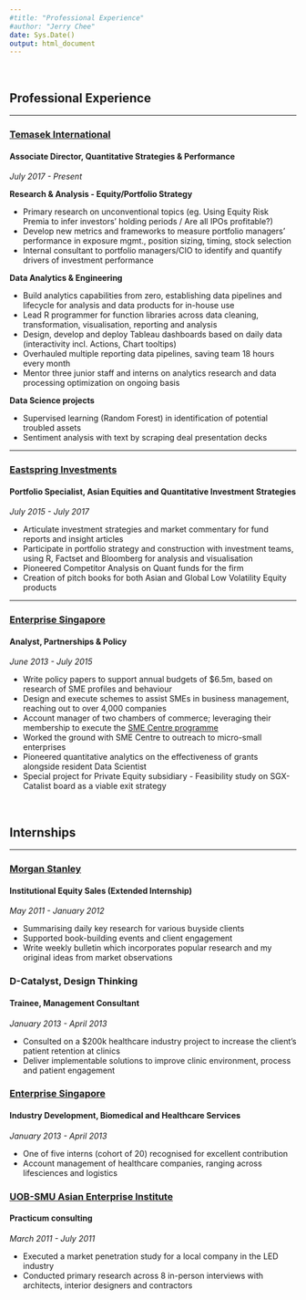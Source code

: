 ```yaml
---
#title: "Professional Experience"
#author: "Jerry Chee"
date: Sys.Date()
output: html_document
---
```

\  

## Professional Experience

------------------------------

### [Temasek International](https://www.temasek.com.sg/en/who-we-are/about-us)
#### Associate Director, Quantitative Strategies & Performance
*July 2017 - Present*

**Research & Analysis - Equity/Portfolio Strategy**

* Primary research on unconventional topics (eg. Using Equity Risk Premia to infer investors’ holding periods / Are all IPOs profitable?)
* Develop new metrics and frameworks to measure portfolio managers’ performance in exposure mgmt., position sizing, timing, stock selection
* Internal consultant to portfolio managers/CIO to identify and quantify drivers of investment performance

**Data Analytics & Engineering** 

* Build analytics capabilities from zero, establishing data pipelines and lifecycle for analysis and data products for in-house use
* Lead R programmer for function libraries across data cleaning, transformation, visualisation, reporting and analysis
* Design, develop and deploy Tableau dashboards based on daily data (interactivity incl. Actions, Chart tooltips)
* Overhauled multiple reporting data pipelines, saving team 18 hours every month
* Mentor three junior staff and interns on analytics research and data processing optimization on ongoing basis

**Data Science projects**

* Supervised learning (Random Forest) in identification of potential troubled assets
* Sentiment analysis with text by scraping deal presentation decks

------------------------------------

### [Eastspring Investments](https://www.eastspring.com/sg/about-us/company-overview)
#### Portfolio Specialist, Asian Equities and Quantitative Investment Strategies
*July 2015 - July 2017*

* Articulate investment strategies and market commentary for fund reports and insight articles
* Participate in portfolio strategy and construction with investment teams, using R, Factset and Bloomberg for analysis and visualisation
* Pioneered Competitor Analysis on Quant funds for the firm
* Creation of pitch books for both Asian and Global Low Volatility Equity products

------------------------------------

### [Enterprise Singapore](https://www.enterprisesg.gov.sg/about-us/overview)
#### Analyst, Partnerships & Policy
*June 2013 - July 2015*

* Write policy papers to support annual budgets of $6.5m, based on research of SME profiles and behaviour
* Design and execute schemes to assist SMEs in business management, reaching out to over 4,000 companies
* Account manager of two chambers of commerce; leveraging their membership to execute the [SME Centre programme](https://www.smeportal.sg/content/smeportal/en/resources/sme-centres.html)
* Worked the ground with SME Centre to outreach to micro-small enterprises
* Pioneered quantitative analytics on the effectiveness of grants alongside resident Data Scientist
* Special project for Private Equity subsidiary - Feasibility study on SGX-Catalist board as a viable exit strategy

\  

## Internships

------------------------------------

### [Morgan Stanley](https://www.morganstanley.com/people-opportunities/students-graduates/programs/institutional-securities/sales-and-trading/institutional-equity-summer-analyst-north-america)
#### Institutional Equity Sales (Extended Internship)
*May 2011 - January 2012*

* Summarising daily key research for various buyside clients
* Supported book-building events and client engagement
* Write weekly bulletin which incorporates popular research and my original ideas from market observations

### D-Catalyst, Design Thinking
#### Trainee, Management Consultant
*January 2013 - April 2013*

* Consulted on a $200k healthcare industry project to increase the client’s patient retention at clinics
* Deliver implementable solutions to improve clinic environment, process and patient engagement

### [Enterprise Singapore](https://www.enterprisesg.gov.sg/industries/type/healthcare-and-biomedical/industry-profile)
#### Industry Development, Biomedical and Healthcare Services
*January 2013 - April 2013*

* One of five interns (cohort of 20) recognised for excellent contribution
* Account management of healthcare companies, ranging across lifesciences and logistics

### [UOB-SMU Asian Enterprise Institute](https://usaei.smu.edu.sg/usaei/sme-consulting/overview)
#### Practicum consulting
*March 2011 - July 2011*

* Executed a market penetration study for a local company in the LED industry
* Conducted primary research across 8 in-person interviews with architects, interior designers and contractors


